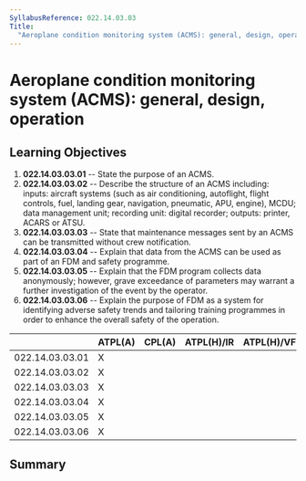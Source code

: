 ```yaml
---
SyllabusReference: 022.14.03.03
Title:
  "Aeroplane condition monitoring system (ACMS): general, design, operation"
---
```


# Aeroplane condition monitoring system (ACMS): general, design, operation

## Learning Objectives

1.  **022.14.03.03.01** -- State the purpose of an ACMS.
2.  **022.14.03.03.02** -- Describe the structure of an ACMS including: inputs:
    aircraft systems (such as air conditioning, autoflight, flight controls,
    fuel, landing gear, navigation, pneumatic, APU, engine), MCDU; data
    management unit; recording unit: digital recorder; outputs: printer, ACARS
    or ATSU.
3.  **022.14.03.03.03** -- State that maintenance messages sent by an ACMS can
    be transmitted without crew notification.
4.  **022.14.03.03.04** -- Explain that data from the ACMS can be used as part
    of an FDM and safety programme.
5.  **022.14.03.03.05** -- Explain that the FDM program collects data
    anonymously; however, grave exceedance of parameters may warrant a further
    investigation of the event by the operator.
6.  **022.14.03.03.06** -- Explain the purpose of FDM as a system for
    identifying adverse safety trends and tailoring training programmes in order
    to enhance the overall safety of the operation.

|                 | ATPL(A) | CPL(A) | ATPL(H)/IR | ATPL(H)/VFR | CPL(H) | IR  | CBIR(A) |
| --------------- | ------- | ------ | ---------- | ----------- | ------ | --- | ------- |
| 022.14.03.03.01 | X       |        |            |             |        |     |         |
| 022.14.03.03.02 | X       |        |            |             |        |     |         |
| 022.14.03.03.03 | X       |        |            |             |        |     |         |
| 022.14.03.03.04 | X       |        |            |             |        |     |         |
| 022.14.03.03.05 | X       |        |            |             |        |     |         |
| 022.14.03.03.06 | X       |        |            |             |        |     |         |

## Summary
